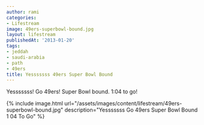 ```yaml
---
author: rami
categories:
- Lifestream
image: 49ers-superbowl-bound.jpg
layout: lifestream
publishedAt: '2013-01-20'
tags:
- jeddah
- saudi-arabia
- path
- 49ers
title: Yesssssss 49ers Super Bowl Bound
---
```


Yesssssss! Go 49ers! Super Bowl bound. 1:04 to go!

{% include image.html url="/assets/images/content/lifestream/49ers-superbowl-bound.jpg" description="Yesssssss Go 49ers Super Bowl Bound 1 04 To Go" %}